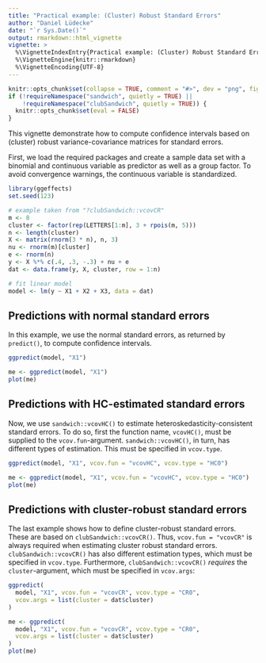 ---
title: "Practical example: (Cluster) Robust Standard Errors"
author: "Daniel Lüdecke"
date: "`r Sys.Date()`"
output: rmarkdown::html_vignette
vignette: >
  %\VignetteIndexEntry{Practical example: (Cluster) Robust Standard Errors}
  %\VignetteEngine{knitr::rmarkdown}
  %\VignetteEncoding{UTF-8}
---

```{r set-options, echo = FALSE}
knitr::opts_chunk$set(collapse = TRUE, comment = "#>", dev = "png", fig.width = 7, fig.height = 5, message = FALSE, warning = FALSE)
if (!requireNamespace("sandwich", quietly = TRUE) ||
    !requireNamespace("clubSandwich", quietly = TRUE)) {
  knitr::opts_chunk$set(eval = FALSE)
}
```

This vignette demonstrate how to compute confidence intervals based on (cluster) robust variance-covariance matrices for standard errors.

First, we load the required packages and create a sample data set with a binomial and continuous variable as predictor as well as a group factor. To avoid convergence warnings, the continuous variable is standardized.

```{r}
library(ggeffects)
set.seed(123)

# example taken from "?clubSandwich::vcovCR"
m <- 8
cluster <- factor(rep(LETTERS[1:m], 3 + rpois(m, 5)))
n <- length(cluster)
X <- matrix(rnorm(3 * n), n, 3)
nu <- rnorm(m)[cluster]
e <- rnorm(n)
y <- X %*% c(.4, .3, -.3) + nu + e
dat <- data.frame(y, X, cluster, row = 1:n)

# fit linear model
model <- lm(y ~ X1 + X2 + X3, data = dat)
```

## Predictions with normal standard errors

In this example, we use the normal standard errors, as returned by `predict()`, to compute confidence intervals.

```{r message = TRUE}
ggpredict(model, "X1")
```

```{r message = FALSE}
me <- ggpredict(model, "X1")
plot(me)
```

## Predictions with HC-estimated standard errors

Now, we use `sandwich::vcovHC()` to estimate heteroskedasticity-consistent standard errors. To do so, first the function name, `vcovHC()`, must be supplied to the `vcov.fun`-argument. `sandwich::vcovHC()`, in turn, has different types of estimation. This must be specified in `vcov.type`.

```{r message = TRUE}
ggpredict(model, "X1", vcov.fun = "vcovHC", vcov.type = "HC0")
```

```{r message = FALSE}
me <- ggpredict(model, "X1", vcov.fun = "vcovHC", vcov.type = "HC0")
plot(me)
```

## Predictions with cluster-robust standard errors

The last example shows how to define cluster-robust standard errors. These are based on `clubSandwich::vcovCR()`. Thus, `vcov.fun = "vcovCR"` is always required when estimating cluster robust standard errors. `clubSandwich::vcovCR()` has also different estimation types, which must be specified in `vcov.type`. Furthermore, `clubSandwich::vcovCR()` *requires* the `cluster`-argument, which must be specified in `vcov.args`:

```{r message = TRUE}
ggpredict(
  model, "X1", vcov.fun = "vcovCR", vcov.type = "CR0", 
  vcov.args = list(cluster = dat$cluster)
)
```

```{r message = FALSE}
me <- ggpredict(
  model, "X1", vcov.fun = "vcovCR", vcov.type = "CR0", 
  vcov.args = list(cluster = dat$cluster)
)
plot(me)
```

